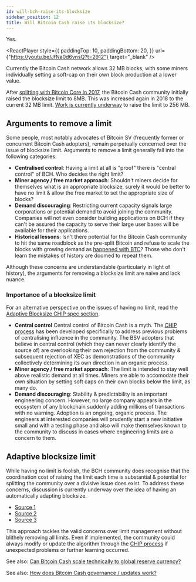 ```yaml
---
id: will-bch-raise-its-blocksize
sidebar_position: 12
title: Will Bitcoin Cash raise its blocksize?
---
```



Yes.

<ReactPlayer
  style={{
    paddingTop: 10,
    paddingBottom: 20,
  }}
  url={"https://youtu.be/JfNa0d6vnsQ?t=2912"}
  target="_blank"
/>

Currently the Bitcoin Cash network allows 32 MB blocks, with some miners individually setting a soft-cap on their own block production at a lower value.

After [splitting with Bitcoin Core in 2017](/start#episode-8-of-10-bitcoin-cash), the Bitcoin Cash community initially raised the blocksize limit to 8MB. This was increased again in 2018 to the current 32 MB limit. [Work is currently underway](https://bitcoincashresearch.org/t/assessing-the-scaling-performance-of-several-categories-of-bch-network-software/754) to raise the limit to 256 MB.

## Arguments to remove a limit

Some people, most notably advocates of Bitcoin SV (frequently former or concurrent Bitcoin Cash adopters), remain perpetually concerned over the issue of blocksize limit. Arguments to remove a limit generally fall into the following categories:

- **Centralised control**: Having a limit at all is "proof" there is "central control" of BCH. Who decides the right limit?
- **Miner agency / free market approach**: Shouldn't miners decide for themselves what is an appropriate blocksize, surely it would be better to have no limit & allow the free market to set the appropriate size of blocks?
- **Demand discouraging**: Restricting current capacity signals large corporations or potential demand to avoid joining the community. Companies will not even consider building applications on BCH if they can't be assured the capacity to serve their large user bases will be available for their applications.
- **Historical lessons**: Isn't there potential for the Bitcoin Cash community to hit the same roadblock as the pre-split Bitcoin and refuse to scale the blocks with growing demand as [happened with BTC](/start#episode-8-of-10-bitcoin-cash)? Those who don't learn the mistakes of history are doomed to repeat them.

Although these concerns are understandable (particularly in light of history), the arguments for removing a blocksize limit are naive and lack nuance.

### Importance of a blocksize limit

For an alternative perspective on the issues of having no limit, read the [Adaptive Blocksize CHIP spec section](https://gitlab.com/0353F40E/ebaa/-/tree/main#no-limit).

- **Central control** Central control of Bitcoin Cash is a myth. The [CHIP process](/faqs/BCH/how-does-BCH-governance-work) has been developed specifically to address previous problems of centralising influence in the community. The BSV adopters that believe in central control (which they can never clearly identify the source of) are overlooking their own rejection from the community & subsequent rejection of XEC as demonstrations of the community collectively determining its own direction in an organic process.
- **Miner agency / free market approach**: The limit is intended to stay well above realistic demand at all times. Miners are able to accomodate their own situation by setting soft caps on their own blocks below the limit, as many do.
- **Demand discouraging**: Stability & predictability is an important engineering concern. However, no large company appears in the ecosystem of any blockchain suddenly adding millions of transactions with no warning. Adoption is an ongoing, organic process. The engineers at interested companies will prudently start a new initiative small and with a testing phase and also will make themselves known to the community to discuss in cases where engineering limits are a concern to them.

## Adaptive blocksize limit

While having no limit is foolish, the BCH community does recognise that the coordination cost of raising the limit each time is substantial & potential for splitting the community over a divisive issue does exist. To address these concerns, discussion is currently underway over the idea of having an automatically adapting blocksize.

- [Source 1](https://bitcoincashresearch.org/t/chip-2023-01-excessive-block-size-adjustment-algorithm-ebaa-based-on-weighted-target-exponential-moving-average-wtema-for-bitcoin-cash/1037)
- [Source 2](https://bitcoincashresearch.org/t/asymmetric-moving-maxblocksize-based-on-median/197)
- [Source 3](https://bitcoincashresearch.org/t/general-protocols-opinions-and-considerations-on-a-maxblocksize-adjustment-scheme/1082)

This approach tackles the valid concerns over limit management without blithely removing all limits. Even if implemented, the community could always modify or update the algorithm through the [CHIP process](/faqs/BCH/how-does-BCH-governance-work) if unexpected problems or further learning occurred.

See also: [Can Bitcoin Cash scale technically to global reserve currency?](/faqs/Global-Reserve-Currency/can-BCH-technically-scale-to-global-reserve-currency)

See also: [How does Bitcoin Cash governance / updates work?](/faqs/BCH/how-does-BCH-governance-work)
